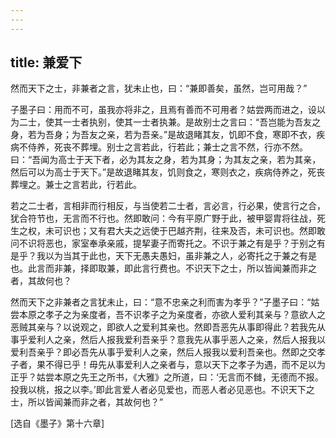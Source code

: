 ```yaml
---
---
---
```

title: 兼爱下
---




然而天下之士，非兼者之言，犹未止也，曰：“兼即善矣，虽然，岂可用哉？”

子墨子曰：用而不可，虽我亦将非之，且焉有善而不可用者？姑尝两而进之，设以为二士，使其一士者执别，使其一士者执兼。是故别士之言曰：“吾岂能为吾友之身，若为吾身；为吾友之亲，若为吾亲。”是故退睹其友，饥即不食，寒即不衣，疾病不侍养，死丧不葬埋。别士之言若此，行若此；兼士之言不然，行亦不然。曰：“吾闻为高士于天下者，必为其友之身，若为其身；为其友之亲，若为其亲，然后可以为高士于天下。”是故退睹其友，饥则食之，寒则衣之，疾病侍养之，死丧葬埋之。兼士之言若此，行若此。

若之二士者，言相非而行相反，与当使若二士者，言必言，行必果，使言行之合，犹合符节也，无言而不行也。然即敢问：今有平原广野于此，被甲婴胄将往战，死生之权，未可识也；又有君大夫之远使于巴越齐荆，往来及否，未可识也。然即敢问不识将恶也，家室奉承亲戚，提挈妻子而寄托之。不识于兼之有是乎？于别之有是乎？我以为当其于此也，天下无愚夫愚妇，虽非兼之人，必寄托之于兼之有是也。此言而非兼，择即取兼，即此言行费也。不识天下之士，所以皆闻兼而非之者，其故何也？

然而天下之非兼者之言犹未止，曰：“意不忠亲之利而害为孝乎？”子墨子曰：“姑尝本原之孝子之为亲度者，吾不识孝子之为亲度者，亦欲人爱利其亲与？意欲人之恶贼其亲与？以说观之，即欲人之爱利其亲也。然即吾恶先从事即得此？若我先从事乎爱利人之亲，然后人报我爱利吾亲乎？意我先从事乎恶人之亲，然后人报我以爱利吾亲乎？即必吾先从事乎爱利人之亲，然后人报我以爱利吾亲也。然即之交孝子者，果不得已乎！毋先从事爱利人之亲者与，意以天下之孝子为遇，而不足以为正乎？姑尝本原之先王之所书，《大雅》之所道，曰：‘无言而不雠，无德而不报。投我以桃，报之以李。’即此言爱人者必见爱也，而恶人者必见恶也。不识天下之士，所以皆闻兼而非之者，其故何也？”

[选自《墨子》第十六章]